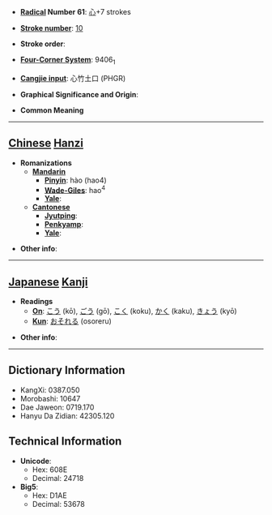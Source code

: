 * '''[[Wiktionary:Chinese radical index| Radical]] Number 61''': [[Wiktionary:Chinese radical index 心|心]]+7 strokes

* '''[[Wiktionary:Chinese total strokes index|Stroke number]]''': [[Wiktionary:Chinese total strokes index 10|10]]

* '''Stroke order''': 

* '''[[Wiktionary:Chinese four corner index|Four-Corner System]]''': 9406<sub>1</sub>

* '''[[Wiktionary:Chinese Cangjie index|Cangjie input]]''': 心竹土口 (PHGR)

* '''Graphical Significance and Origin''': 

* '''Common Meaning'''

----

== [[Chinese]] [[Hanzi]] ==

* '''Romanizations'''
** '''[[Mandarin]]'''
*** '''[[Pinyin]]''': hào (hao4)
*** '''[[Wade-Giles]]''': hao<sup>4</sup>
*** '''[[Yale]]''': 
** '''[[Cantonese]]'''
*** '''[[Jyutping]]''':
*** '''[[Penkyamp]]''': 
*** '''[[Yale]]''': 

* '''Other info''': 

----

== [[Japanese]] [[Kanji]] ==

* '''Readings'''
** '''[[On]]''': [[こう]] (kō), [[ごう]] (gō), [[こく]] (koku), [[かく]] (kaku), [[きょう]] (kyō)
** '''[[Kun]]''': [[おそれる]] (osoreru)

* '''Other info''':  

----

== Dictionary Information ==

* KangXi: 0387.050
* Morobashi: 10647
* Dae Jaweon: 0719.170
* Hanyu Da Zidian: 42305.120

== Technical Information ==

* '''Unicode''':
** Hex: 608E
** Decimal: 24718
* '''Big5''':
** Hex: D1AE
** Decimal: 53678